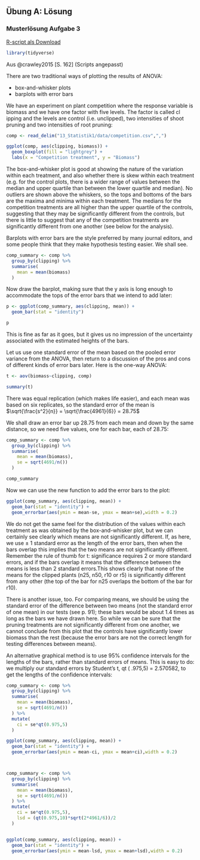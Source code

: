 ## Übung A: Lösung

###  Musterlösung Aufgabe 3
[R-script als Download](13_Statistik1/RFiles/Uebung_A_loesung.R)


```r
library(tidyverse)
```



Aus @crawley2015 [S. 162] (Scripts angepasst)

There are two traditional ways of plotting the results of ANOVA:

- box-and-whisker plots
- barplots with error bars

We have an experiment on plant competition where the response variable is biomass and we have one factor with five levels. The factor is called cl ipping and the levels are control (i.e. unclipped), two intensities of shoot pruning and two intensities of root pruning:

```r
comp <- read_delim("13_Statistik1/data/competition.csv",",")

ggplot(comp, aes(clipping, biomass)) +
  geom_boxplot(fill = "lightgrey") +
  labs(x = "Competition treatment", y = "Biomass")


```

The box-and-whisker plot is good at showing the nature of the variation within each treatment, and also whether there is skew within each treatment (e.g. for the control plots, there is a wider range of values between the median and upper quartile than between the lower quartile and median). No outliers are shown above the whiskers, so the tops and bottoms of the bars are the maxima and minima within each treatment. The medians for the competition treatments are all higher than the upper quartile of the controls, suggesting that they may be significantly different from the controls, but there is little to suggest that any of the competition treatments are significantly different from one another (see below for the analysis).

Barplots with error bars are the style preferred by many journal editors, and some people think that they make hypothesis testing easier. We shall see.
```r
comp_summary <- comp %>% 
  group_by(clipping) %>%
  summarise(
    mean = mean(biomass)
  )
```


Now draw the barplot, making sure that the y axis is long enough to accommodate the tops of the error bars that we intend to add later:


```r

p <- ggplot(comp_summary, aes(clipping, mean)) +
  geom_bar(stat = "identity")

p
```

This is fine as far as it goes, but it gives us no impression of the uncertainty associated with the estimated heights of the bars. 

Let us use one standard error of the mean based on the pooled error variance from the ANOVA, then return to a discussion of the pros and cons of different kinds of error bars later. Here is the one-way ANOVA:

```r
t <- aov(biomass~clipping, comp)

summary(t)

```

There was equal replication (which makes life easier), and each mean was based on six replicates, so the standard error of the mean is $\sqrt{\frac{s^2}{n}} = \sqrt{\frac{4961}{6}} = 28.75$

We shall draw an error bar up 28.75 from each mean and down by the same distance, so we need five values, one for each bar, each of 28.75:

```r
comp_summary <- comp %>% 
  group_by(clipping) %>%
  summarise(
    mean = mean(biomass),
    se = sqrt(4691/n())
  )

comp_summary

```
Now we can use the new function to add the error bars to the plot:
```r
ggplot(comp_summary, aes(clipping, mean)) +
  geom_bar(stat = "identity") +
  geom_errorbar(aes(ymin = mean-se, ymax = mean+se),width = 0.2)


```

We do not get the same feel for the distribution of the values within each treatment as was obtained by the box-and-whisker plot, but we can certainly see clearly which means are not significantly different. If, as here, we use ± 1 standard error as the length of the error bars, then when the bars overlap this implies that the two means are not significantly different. Remember the rule of thumb for t: significance requires 2 or more standard errors, and if the bars overlap it means that the difference between the means is less than 2 standard errors.This shows clearly that none of the means for the clipped plants (n25, n50, r10 or r5) is significantly different from any other (the top of the bar for n25 overlaps the bottom of the bar for r10).

There is another issue, too. For comparing means, we should be using the standard error of the difference between two means (not the standard error of one mean) in our tests (see p. 91); these bars would be about 1.4 times as long as the bars we have drawn here. So while we can be sure that the pruning treatments are not significantly different from one another, we cannot conclude from this plot that the controls have significantly lower biomass than the rest (because the error bars are not the correct length for testing differences between means).

An alternative graphical method is to use 95% confidence intervals for the lengths of the bars, rather than standard errors of means. This is easy to do: we multiply our standard errors by Student’s t, qt ( .975,5) = 2.570582, to get the lengths of the confidence intervals:

```r






comp_summary <- comp %>% 
  group_by(clipping) %>%
  summarise(
    mean = mean(biomass),
    se = sqrt(4691/n())
  ) %>%
  mutate(
    ci = se*qt(0.975,5)
  )

ggplot(comp_summary, aes(clipping, mean)) +
  geom_bar(stat = "identity") +
  geom_errorbar(aes(ymin = mean-ci, ymax = mean+ci),width = 0.2)



comp_summary <- comp %>% 
  group_by(clipping) %>%
  summarise(
    mean = mean(biomass),
    se = sqrt(4691/n())
  ) %>%
  mutate(
    ci = se*qt(0.975,5),
    lsd = (qt(0.975,10)*sqrt(2*4961/6))/2
  )


ggplot(comp_summary, aes(clipping, mean)) +
  geom_bar(stat = "identity") +
  geom_errorbar(aes(ymin = mean-lsd, ymax = mean+lsd),width = 0.2)
```


